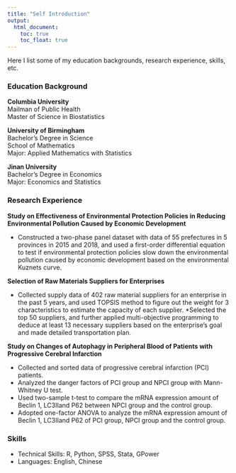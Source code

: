 ```yaml
---
title: "Self Introduction"
output: 
  html_document:
    toc: true
    toc_float: true
---
```

Here I list some of my education backgrounds, research experience, skills, etc.

### Education Background

**Columbia University** <br>
Mailman of Public Health <br>
Master of Science in Biostatistics

**University of Birmingham** <br>
Bachelor’s Degree in Science <br>
School of Mathematics <br>
Major: Applied Mathematics with Statistics 

**Jinan University** <br>
Bachelor’s Degree in Economics <br>
Major: Economics and Statistics 

### Research Experience

**Study on Effectiveness of Environmental Protection Policies in Reducing Environmental Pollution Caused by Economic Development**

* Constructed a two-phase panel dataset with data of 55 prefectures in 5 provinces in 2015 and 2018, and used a first-order differential equation to test if environmental protection policies slow down the environmental pollution caused by economic development based on the environmental Kuznets curve.

**Selection of Raw Materials Suppliers for Enterprises** 

* Collected supply data of 402 raw material suppliers for an enterprise in the past 5 years, and used TOPSIS method to figure out the weight for 3 characteristics to estimate the capacity of each supplier.
*Selected the top 50 suppliers, and further applied multi-objective programming to deduce at least 13 necessary suppliers based on the enterprise’s goal and made detailed transportation plan.

**Study on Changes of Autophagy in Peripheral Blood of Patients with Progressive Cerebral Infarction**

* Collected and sorted data of progressive cerebral infarction (PCI) patients.
* Analyzed the danger factors of PCI group and NPCI group with Mann-Whitney U test.
* Used two-sample t-test to compare the mRNA expression amount of Beclin 1, LC3Ⅱand P62 between NPCI group and the control group.
* Adopted one-factor ANOVA to analyze the mRNA expression amount of Beclin 1, LC3Ⅱand P62 of PCI group, NPCI group and the control group.

### Skills 
* Technical Skills: R, Python, SPSS, Stata, GPower
* Languages: English, Chinese




